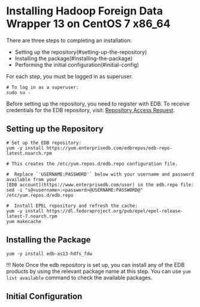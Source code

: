 # Installing Hadoop Foreign Data Wrapper 13 on CentOS 7 x86_64

There are three steps to completing an installation:

- Setting up the repository(#setting-up-the-repository)
- Installing the package(#installing-the-package)
- Performing the initial configuration(#initial-config)

For each step, you must be logged in as superuser.

```shell
# To log in as a superuser:
sudo su -
```

Before setting up the repository, you need to register with EDB. To receive credentials for the EDB repository, visit: [Repository Access Request](https://www.enterprisedb.com/repository-access-request).

## Setting up the Repository

```shell
# Set up the EDB repository:
yum -y install https://yum.enterprisedb.com/edbrepos/edb-repo-latest.noarch.rpm

# This creates the /etc/yum.repos.d/edb.repo configuration file.

#  Replace `'USERNAME:PASSWORD'` below with your username and password available from your
[EDB account](https://www.enterprisedb.com/user) in the edb.repo file:
sed -i "s@<username>:<password>@USERNAME:PASSWORD@" /etc/yum.repos.d/edb.repo

#  Install EPEL repository and refresh the cache:
yum -y install https://dl.fedoraproject.org/pub/epel/epel-release-latest-7.noarch.rpm
yum makecache
```

## Installing the Package

```shell
yum -y install edb-as13-hdfs_fdw
```

!!! Note
Once the edb repository is set up, you can install any of the EDB products by using the relevant package name at this step. You can use `yum list available` command to check the available packages.

## Initial Configuration
